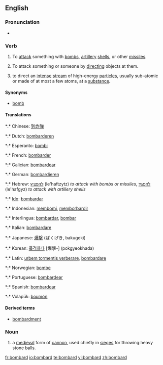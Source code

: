 ==English==

===Pronunciation===
* {{audio|en-us-bombard.ogg|Audio (US)}}

===Verb===
{{en-verb}}

# To [[attack]] something with [[bomb]]s, [[artillery]] [[shell]]s, or other [[missile]]s.
# {{figuratively}} To attack something or someone by [[directing]] objects at them.
# {{physics}} to direct an [[intense]] [[stream]] of high-energy [[particle]]s, usually sub-atomic or made of at most a few atoms, at a [[substance]].

====Synonyms====
* [[bomb]]

====Translations====
{{checktrans-top}}
*:* Chinese: [[到炸弹]]
*:* Dutch: [[bombarderen]]
*:* Esperanto: [[bombi]]
*:* French: [[bombarder]]
*:* Galician: [[bombardear]]
*:* German: [[bombardieren]]
*:* Hebrew: [[להפציץ]] (le'haftzytz) ''to attack with bombs or missiles'', [[להפגיז]] (le'hafgyz) ''to attack with artillery shells''
*:* [[Ido]]: [[bombardar]]
*:* Indonesian: [[bom|membomi]], [[borbardir|memborbardir]]
{{trans-mid}}
*:* Interlingua: [[bombardar]], [[bombar]]
*:* Italian: [[bombardare]]
*:* Japanese: [[爆撃]] (ばくげき, bakugeki)
*:* Korean: [[폭격하다]] [爆擊-] (pokgyeokhada)
*:* Latin: [[urbem tormentis verberare]], [[bombardare]]
*:* Norwegian: [[bombe]]
*:* Portuguese: [[bombardear]]
*:* Spanish: [[bombardear]]
*:* Volapük: [[boumön]]
{{trans-bottom}}

====Derived terms====
* [[bombardment]]

===Noun===
{{en-noun}}

# a [[medieval]] form of [[cannon]], used chiefly in [[siege]]s for throwing heavy stone balls.

[[fr:bombard]]
[[io:bombard]]
[[te:bombard]]
[[vi:bombard]]
[[zh:bombard]]